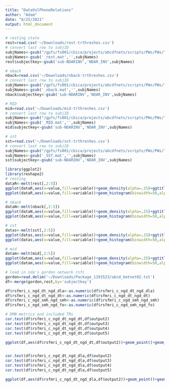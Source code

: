 ```yaml
---
title: "DataVolPhenoRelations"
author: "Adam"
date: "8/25/2021"
output: html_document
---
```


```r
# resting state
rest=read.csv('~/Downloads/rest-trthreshes.csv')
# convert last row to subjID
subjNames<-gsub("/gpfs/fs001/cbica/projects/abcdfnets/scripts/PWs/PWs/ThreshDirec/","",rest$output6)
subjNames<-gsub('_rest.mat','',subjNames)
rest$subjectkey<-gsub('sub-NDARINV','NDAR_INV',subjNames)

# nback
nback=read.csv('~/Downloads/nback-trthreshes.csv')
# convert last row to subjID
subjNames<-gsub("/gpfs/fs001/cbica/projects/abcdfnets/scripts/PWs/PWs/ThreshDirec/","",nback$output6)
subjNames<-gsub('_nback.mat','',subjNames)
nback$subjectkey<-gsub('sub-NDARINV','NDAR_INV',subjNames)

# MID
mid=read.csv('~/Downloads/mid-trthreshes.csv')
# convert last row to subjID
subjNames<-gsub("/gpfs/fs001/cbica/projects/abcdfnets/scripts/PWs/PWs/ThreshDirec/","",mid$output6)
subjNames<-gsub('_MID.mat','',subjNames)
mid$subjectkey<-gsub('sub-NDARINV','NDAR_INV',subjNames)

# sst
sst=read.csv('~/Downloads/sst-trthreshes.csv')
# convert last row to subjID
subjNames<-gsub("/gpfs/fs001/cbica/projects/abcdfnets/scripts/PWs/PWs/ThreshDirec/","",sst$output6)
subjNames<-gsub('_SST.mat','',subjNames)
sst$subjectkey<-gsub('sub-NDARINV','NDAR_INV',subjNames)

```

```r
library(ggplot2)
library(reshape2)
# resting
dataR<-melt(rest[,2:5])
ggplot(dataR,aes(x=value,fill=variable))+geom_density(alpha=.25)+ggtitle('resting-state TRs remaining')+scale_fill_manual(labels=c('Just .2mm FD and outliers','segments < 12 TRs discarded','< 18','< 24'),values = c("red", "blue","green","yellow"))
ggplot(dataR,aes(x=value,fill=variable))+geom_histogram(binwidth=50,alpha=.4,position='identity')+ggtitle('resting-state TRs remaining')+scale_fill_manual(labels=c('Just .2mm FD and outliers','segments < 12 TRs discarded','< 18','< 24'),values = c("red", "blue","green","yellow"))

# nback
dataN<-melt(nback[,2:5])
ggplot(dataN,aes(x=value,fill=variable))+geom_density(alpha=.25)+ggtitle('nback TRs remaining')+scale_fill_manual(labels=c('Just .2mm FD and outliers','segments < 12 TRs discarded','< 18','< 24'),values = c("red", "blue","green","yellow"))
ggplot(dataN,aes(x=value,fill=variable))+geom_histogram(binwidth=50,alpha=.4,position='identity')+ggtitle('nback-state TRs remaining')+scale_fill_manual(labels=c('Just .2mm FD and outliers','segments < 12 TRs discarded','< 18','< 24'),values = c("red", "blue","green","yellow"))

# sst
datas<-melt(sst[,2:5])
ggplot(datas,aes(x=value,fill=variable))+geom_density(alpha=.25)+ggtitle('sst TRs remaining')+scale_fill_manual(labels=c('Just .2mm FD and outliers','segments < 12 TRs discarded','< 18','< 24'),values = c("red", "blue","green","yellow"))
ggplot(datas,aes(x=value,fill=variable))+geom_histogram(binwidth=50,alpha=.4,position='identity')+ggtitle('sst-state TRs remaining')+scale_fill_manual(labels=c('Just .2mm FD and outliers','segments < 12 TRs discarded','< 18','< 24'),values = c("red", "blue","green","yellow"))

# mid
datam<-melt(mid[,2:5])
ggplot(datam,aes(x=value,fill=variable))+geom_density(alpha=.25)+ggtitle('mid TRs remaining')+scale_fill_manual(labels=c('Just .2mm FD and outliers','segments < 12 TRs discarded','< 18','< 24'),values = c("red", "blue","green","yellow"))
ggplot(datam,aes(x=value,fill=variable))+geom_histogram(binwidth=50,alpha=.4,position='identity')+ggtitle('mid-state TRs remaining')+scale_fill_manual(labels=c('Just .2mm FD and outliers','segments < 12 TRs discarded','< 18','< 24'),values = c("red", "blue","green","yellow"))
```

```r
# load in nda's gordon network rsfc
gordon=read.delim('~/Downloads/Package_1191523/abcd_betnet02.txt')
df<-merge(gordon,rest,by='subjectkey')
```

```r
df$rsfmri_c_ngd_dt_ngd_dla<-as.numeric(df$rsfmri_c_ngd_dt_ngd_dla)
df$rsfmri_c_ngd_dt_ngd_dt<-as.numeric(df$rsfmri_c_ngd_dt_ngd_dt)
df$rsfmri_c_ngd_smh_ngd_smh<-as.numeric(df$rsfmri_c_ngd_smh_ngd_smh)
df$rsfmri_c_ngd_smh_ngd_fo<-as.numeric(df$rsfmri_c_ngd_smh_ngd_fo)
```

```r
# DMN metrics and included TRs
cor.test(df$rsfmri_c_ngd_dt_ngd_dt,df$output2)
cor.test(df$rsfmri_c_ngd_dt_ngd_dt,df$output3)
cor.test(df$rsfmri_c_ngd_dt_ngd_dt,df$output4)
cor.test(df$rsfmri_c_ngd_dt_ngd_dt,df$output5)

ggplot(df,aes(df$rsfmri_c_ngd_dt_ngd_dt,df$output2))+geom_point()+geom_smooth(method='lm')+xlab('Within-DMN FC')+ylab('TRs passing thresh')


cor.test(df$rsfmri_c_ngd_dt_ngd_dla,df$output2)
cor.test(df$rsfmri_c_ngd_dt_ngd_dla,df$output3)
cor.test(df$rsfmri_c_ngd_dt_ngd_dla,df$output4)
cor.test(df$rsfmri_c_ngd_dt_ngd_dla,df$output5)

ggplot(df,aes(df$rsfmri_c_ngd_dt_ngd_dla,df$output2))+geom_point()+geom_smooth(method='lm')+xlab('DMN-DAN FC')+ylab('TRs passing thresh')
```